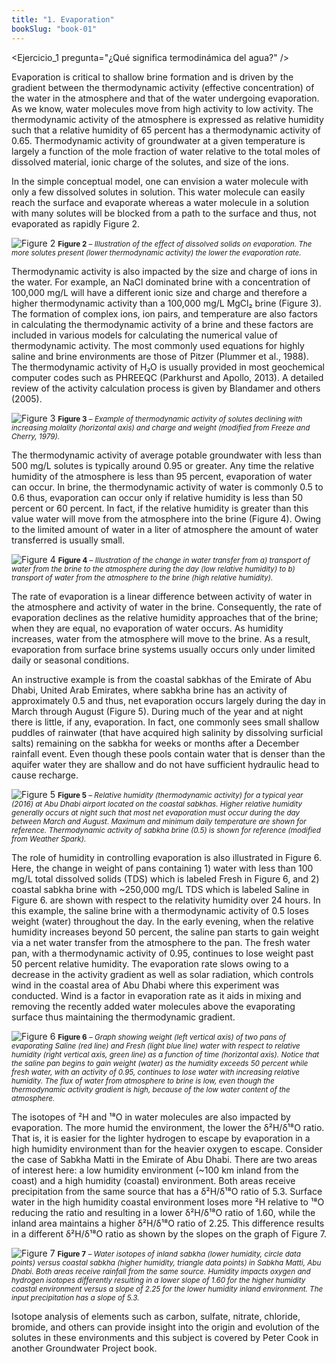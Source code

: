 ```yaml
---
title: "1. Evaporation"
bookSlug: "book-01"
---
```



<Ejercicio_1 pregunta="¿Qué significa termodinámica del agua?" />

Evaporation is critical to shallow brine formation and is driven by the gradient between the thermodynamic activity (effective concentration) of the water in the atmosphere and that of the water undergoing evaporation. As we know, water molecules move from high activity to low activity. The thermodynamic activity of the atmosphere is expressed as relative humidity such that a relative humidity of 65 percent has a thermodynamic activity of 0.65. Thermodynamic activity of groundwater at a given temperature is largely a function of the mole fraction of water relative to the total moles of dissolved material, ionic charge of the solutes, and size of the ions.

In the simple conceptual model, one can envision a water molecule with only a few dissolved solutes in solution. This water molecule can easily reach the surface and evaporate whereas a water molecule in a solution with many solutes will be blocked from a path to the surface and thus, not evaporated as rapidly Figure 2.

![Figure 2](https://books.gw-project.org/a-conceptual-overview-of-surface-and-near-surface-brines-and-evaporite-minerals/wp-content/uploads/sites/22/2022/01/image3.png)
<small><b>Figure 2</b> <em> – Illustration of the effect of dissolved solids on evaporation. The more solutes present (lower thermodynamic activity) the lower the evaporation rate.</em></small>

Thermodynamic activity is also impacted by the size and charge of ions in the water. For example, an NaCl dominated brine with a concentration of 100,000 mg/L will have a different ionic size and charge and therefore a higher thermodynamic activity than a 100,000 mg/L MgCl₂ brine (Figure 3). The formation of complex ions, ion pairs, and temperature are also factors in calculating the thermodynamic activity of a brine and these factors are included in various models for calculating the numerical value of thermodynamic activity. The most commonly used equations for highly saline and brine environments are those of Pitzer (Plummer et al., 1988). The thermodynamic activity of H₂O is usually provided in most geochemical computer codes such as PHREEQC (Parkhurst and Apollo, 2013). A detailed review of the activity calculation process is given by Blandamer and others (2005).

<img 
  src="https://books.gw-project.org/a-conceptual-overview-of-surface-and-near-surface-brines-and-evaporite-minerals/wp-content/uploads/sites/22/2022/01/image4.png" 
  alt="Figure 3"
  class="bg-white inline-block p-4 mx-auto"
/>
<small><b>Figure 3</b> <em> – Example of thermodynamic activity of solutes declining with increasing molality (horizontal axis) and charge and weight (modified from Freeze and Cherry, 1979).</em></small>

The thermodynamic activity of average potable groundwater with less than 500 mg/L solutes is typically around 0.95 or greater. Any time the relative humidity of the atmosphere is less than 95 percent, evaporation of water can occur. In brine, the thermodynamic activity of water is commonly 0.5 to 0.6 thus, evaporation can occur only if relative humidity is less than 50 percent or 60 percent. In fact, if the relative humidity is greater than this value water will move from the atmosphere into the brine (Figure 4). Owing to the limited amount of water in a liter of atmosphere the amount of water transferred is usually small.

![Figure 4](https://books.gw-project.org/a-conceptual-overview-of-surface-and-near-surface-brines-and-evaporite-minerals/wp-content/uploads/sites/22/2022/01/image5.png)
<small><b>Figure 4</b> <em> – Illustration of the change in water transfer from a) transport of water from the brine to the atmosphere during the day (low relative humidity) to b) transport of water from the atmosphere to the brine (high relative humidity).</em></small>

The rate of evaporation is a linear difference between activity of water in the atmosphere and activity of water in the brine. Consequently, the rate of evaporation declines as the relative humidity approaches that of the brine; when they are equal, no evaporation of water occurs. As humidity increases, water from the atmosphere will move to the brine. As a result, evaporation from surface brine systems usually occurs only under limited daily or seasonal conditions.

An instructive example is from the coastal sabkhas of the Emirate of Abu Dhabi, United Arab Emirates, where sabkha brine has an activity of approximately 0.5 and thus, net evaporation occurs largely during the day in March through August (Figure 5). During much of the year and at night there is little, if any, evaporation. In fact, one commonly sees small shallow puddles of rainwater (that have acquired high salinity by dissolving surficial salts) remaining on the sabkha for weeks or months after a December rainfall event. Even though these pools contain water that is denser than the aquifer water they are shallow and do not have sufficient hydraulic head to cause recharge.

<img 
  src="https://books.gw-project.org/a-conceptual-overview-of-surface-and-near-surface-brines-and-evaporite-minerals/wp-content/uploads/sites/22/2022/01/image6.png" 
  alt="Figure 5"
  class="bg-white inline-block p-4 mx-auto"
/>
<small><b>Figure 5</b> <em> – Relative humidity (thermodynamic activity) for a typical year (2016) at Abu Dhabi airport located on the coastal sabkhas. Higher relative humidity generally occurs at night such that most net evaporation must occur during the day between March and August. Maximum and minimum daily temperature are shown for reference. Thermodynamic activity of sabkha brine (0.5) is shown for reference (modified from Weather Spark).</em></small>

The role of humidity in controlling evaporation is also illustrated in Figure 6. Here, the change in weight of pans containing 1) water with less than 100 mg/L total dissolved solids (TDS) which is labeled Fresh in Figure 6, and 2) coastal sabkha brine with ~250,000 mg/L TDS which is labeled Saline in Figure 6. are shown with respect to the relativity humidity over 24 hours. In this example, the saline brine with a thermodynamic activity of 0.5 loses weight (water) throughout the day. In the early evening, when the relative humidity increases beyond 50 percent, the saline pan starts to gain weight via a net water transfer from the atmosphere to the pan. The fresh water pan, with a thermodynamic activity of 0.95, continues to lose weight past 50 percent relative humidity. The evaporation rate slows owing to a decrease in the activity gradient as well as solar radiation, which controls wind in the coastal area of Abu Dhabi where this experiment was conducted. Wind is a factor in evaporation rate as it aids in mixing and removing the recently added water molecules above the evaporating surface thus maintaining the thermodynamic gradient.

![Figure 6](https://books.gw-project.org/a-conceptual-overview-of-surface-and-near-surface-brines-and-evaporite-minerals/wp-content/uploads/sites/22/2022/01/image7.png)
<small><b>Figure 6</b> <em> – Graph showing weight (left vertical axis) of two pans of evaporating Saline (red line) and Fresh (light blue line) water with respect to relative humidity (right vertical axis, green line) as a function of time (horizontal axis). Notice that the saline pan begins to gain weight (water) as the humidity exceeds 50 percent while fresh water, with an activity of 0.95, continues to lose water with increasing relative humidity. The flux of water from atmosphere to brine is low, even though the thermodynamic activity gradient is high, because of the low water content of the atmosphere.</em></small>

The isotopes of ²H and ¹⁸O in water molecules are also impacted by evaporation. The more humid the environment, the lower the δ²H/δ¹⁸O ratio. That is, it is easier for the lighter hydrogen to escape by evaporation in a high humidity environment than for the heavier oxygen to escape. Consider the case of Sabkha Matti in the Emirate of Abu Dhabi. There are two areas of interest here: a low humidity environment (~100 km inland from the coast) and a high humidity (coastal) environment. Both areas receive precipitation from the same source that has a δ²H/δ¹⁸O ratio of 5.3. Surface water in the high humidity coastal environment loses more ²H relative to ¹⁸O reducing the ratio and resulting in a lower δ²H/δ¹⁸O ratio of 1.60, while the inland area maintains a higher δ²H/δ¹⁸O ratio of 2.25. This difference results in a different δ²H/δ¹⁸O ratio as shown by the slopes on the graph of Figure 7.

![Figure 7](https://books.gw-project.org/a-conceptual-overview-of-surface-and-near-surface-brines-and-evaporite-minerals/wp-content/uploads/sites/22/2022/01/image8.png)
<small><b>Figure 7</b> <em> – Water isotopes of inland sabkha (lower humidity, circle data points) versus coastal sabkha (higher humidity, triangle data points) in Sabkha Matti, Abu Dhabi. Both areas receive rainfall from the same source. Humidity impacts oxygen and hydrogen isotopes differently resulting in a lower slope of 1.60 for the higher humidity coastal environment versus a slope of 2.25 for the lower humidity inland environment. The input precipitation has a slope of 5.3.</em></small>

Isotope analysis of elements such as carbon, sulfate, nitrate, chloride, bromide, and others can provide insight into the origin and evolution of the solutes in these environments and this subject is covered by Peter Cook in another Groundwater Project book.
